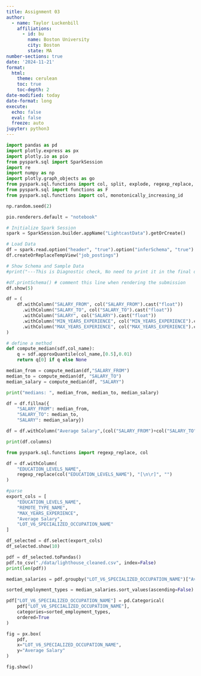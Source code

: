 ```yaml
---
title: Assignment 03
author:
  - name: Taylor Luckenbill
    affiliations:
      - id: bu
        name: Boston University
        city: Boston
        state: MA
number-sections: true
date: '2024-11-21'
format:
  html:
    theme: cerulean
    toc: true
    toc-depth: 2
date-modified: today
date-format: long
execute:
  echo: false
  eval: false
  freeze: auto
jupyter: python3
---
```



```python
import pandas as pd
import plotly.express as px
import plotly.io as pio
from pyspark.sql import SparkSession
import re
import numpy as np
import plotly.graph_objects as go
from pyspark.sql.functions import col, split, explode, regexp_replace, transform, when
from pyspark.sql import functions as F
from pyspark.sql.functions import col, monotonically_increasing_id
```

```python
np.random.seed(2)

pio.renderers.default = "notebook"

# Initialize Spark Session
spark = SparkSession.builder.appName("LightcastData").getOrCreate()

# Load Data
df = spark.read.option("header", "true").option("inferSchema", "true").option("multiLine","true").option("escape", "\"").csv("data/lightcast_job_postings.csv")
df.createOrReplaceTempView("job_postings")

# Show Schema and Sample Data
#print("---This is Diagnostic check, No need to print it in the final doc---")

#df.printSchema() # comment this line when rendering the submission
df.show(5)
```

```python
df = (
    df.withColumn("SALARY_FROM", col("SALARY_FROM").cast("float"))
      .withColumn("SALARY_TO", col("SALARY_TO").cast("float"))
      .withColumn("SALARY", col("SALARY").cast("float"))
      .withColumn("MIN_YEARS_EXPERIENCE", col("MIN_YEARS_EXPERIENCE").cast("float"))
      .withColumn("MAX_YEARS_EXPERIENCE", col("MAX_YEARS_EXPERIENCE").cast("float"))
)
```

```python
# define a method
def compute_median(sdf,col_name):
    q = sdf.approxQuantile(col_name,[0.5],0.01)
    return q[0] if q else None
```

```python
median_from = compute_median(df,"SALARY_FROM")
median_to = compute_median(df, "SALARY_TO")
median_salary = compute_median(df, "SALARY")

print("medians: ", median_from, median_to, median_salary)
```

```python
df = df.fillna({
    "SALARY_FROM": median_from,
    "SALARY_TO": median_to,
    "SALARY": median_salary})
```

```python
df = df.withColumn("Average Salary",(col("SALARY_FROM")+col("SALARY_TO"))/2)
```

```python
print(df.columns) 
```

```python
from pyspark.sql.functions import regexp_replace, col

df = df.withColumn(
    "EDUCATION_LEVELS_NAME",
    regexp_replace(col("EDUCATION_LEVELS_NAME"), "[\n\r]", "")  
)
```

```python
#parse
export_cols = [
    "EDUCATION_LEVELS_NAME",
    "REMOTE_TYPE_NAME",
    "MAX_YEARS_EXPERIENCE",
    "Average Salary",
    "LOT_V6_SPECIALIZED_OCCUPATION_NAME"
]


```

```python
df_selected = df.select(export_cols)
df_selected.show(10)
```

```python
pdf = df_selected.toPandas()
pdf.to_csv("./data/lighthouse_cleaned.csv", index=False)
print(len(pdf))
```

```python
median_salaries = pdf.groupby("LOT_V6_SPECIALIZED_OCCUPATION_NAME")["Average Salary"].median()
```

```python
sorted_employment_types = median_salaries.sort_values(ascending=False).index
```

```python
pdf["LOT_V6_SPECIALIZED_OCCUPATION_NAME"] = pd.Categorical(
    pdf["LOT_V6_SPECIALIZED_OCCUPATION_NAME"],
    categories=sorted_employment_types,
    ordered=True
)
```

```python
fig = px.box(
    pdf,
    x="LOT_V6_SPECIALIZED_OCCUPATION_NAME",
    y="Average Salary"
)
```

```python
fig.show()
```

